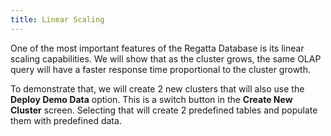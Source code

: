 ---
title: Linear Scaling
---

One of the most important features of the Regatta Database is its linear scaling capabilities. We 
will show that as the cluster grows, the same OLAP query will have a faster response time 
proportional to the cluster growth.

To demonstrate that, we will create 2 new clusters that will also use the **Deploy Demo Data**
option. This is a switch button in the **Create New Cluster** screen. Selecting that will create 2
predefined tables and populate them with predefined data.